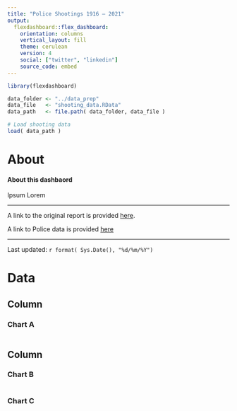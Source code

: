 ```yaml
---
title: "Police Shootings 1916 – 2021"
output: 
  flexdashboard::flex_dashboard:
    orientation: columns
    vertical_layout: fill
    theme: cerulean
    version: 4
    social: ["twitter", "linkedin"]
    source_code: embed
---
```


```r
library(flexdashboard)

data_folder <- "../data_prep"
data_file   <- "shooting_data.RData"
data_path   <- file.path( data_folder, data_file )

# Load shooting data
load( data_path )

```

About
=======================================================================

#### About this dashbaord

Ipsum Lorem

---

A link to the original report is provided [here](https://www.police.govt.nz/sites/default/files/publications/tactical-options-supplement-shootings-by-police-august2021.pdf).

A link to Police data is provided [here](https://www.police.govt.nz/about-us/publications-statistics/data-and-statistics/policedatanz)

---

Last updated: `r format( Sys.Date(), "%d/%m/%Y")`

Data
=======================================================================

Column {data-width=650}
-----------------------------------------------------------------------

### Chart A

```r

```

Column {data-width=350}
-----------------------------------------------------------------------

### Chart B

```r

```

### Chart C

```r

```

